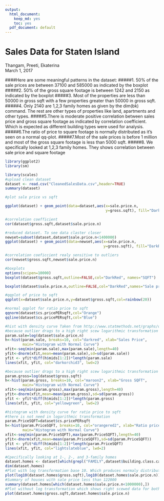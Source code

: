 ```yaml
---
output:
  html_document: 
    keep_md: yes
    toc: yes
  pdf_document: default
---
```

# Sales Data for Staten Island
Thangam, Preeti, Ekaterina  
March 1, 2017  

####Here are some meaningful patterns in the dataset:
#####1.	50% of the sale prices are between 37100 and 585000 as indicated by the boxplot
#####2.	50% of the gross square footage is between 1242 and 2150 as indicated by the boxplot
#####3.	Most of the properties are less than 50000 in gross sqft with a few properties greater than 50000 in gross sqft.
#####4.	Only 2140 are 1,2,3 family homes as given by the dim(bk) command. The rest are other types of properties like land, apartments and other types.
#####5.There is moderate positive correlation between sales price and gross square footage as indicated by correlation coefficient. Which is expected as different building types were used for analysis.
#####6.The ratio of price to square footage is normally distributed as it's seen on a normal qq-plot.
#####7.Most of the sale prices is before 1 million and most of the gross square footage is less than 5000 sqft.
#####8. We specifically looked at 1,2,3 family homes. They shows correlation between sale price and square footage

```r
library(ggplot2)
library(sm)
```


```r
library(scales)
#upload clean dataset
dataset <- read.csv("CleanedSalesData.csv",header=TRUE)
summary(dataset)
```


```r
#plot sale price vs sqft

ggplot(dataset) + geom_point(data=dataset,aes(x=sale.price.n,
                                              y=gross.sqft), fill="DarkRed", shape=21)+scale_x_continuous(labels = comma)+scale_y_continuous(labels=comma)
```

```r
#correlation coefficient
cor(dataset$gross.sqft,dataset$sale.price.n)
```

```r
#reduced dataset. To see data claster closer
newset=subset(dataset,dataset$sale.price.n<1400000)
ggplot(dataset) + geom_point(data=newset,aes(x=sale.price.n,
                                             y=gross.sqft), fill="DarkRed", shape=21)+scale_x_continuous(labels = comma)+scale_y_continuous(labels = comma)
```

```r
#correlation coeficcient realy sensitive to outliers
cor(newset$gross.sqft,newset$sale.price.n)
```


```r
#boxplots
options(scipen=10000)
boxplot(dataset$gross.sqft,outline=FALSE,col="DarkRed", names="SQFT")
```


```r
boxplot(dataset$sale.price.n,outline=FALSE,col="DarkRed",names="Sale price")
```

```r
#qqplot of price to sqft
qqplot(x=dataset$sale.price.n,y=dataset$gross.sqft,col=rainbow(20))
```

```r
#normal qqplot for ratio price to sqft
qqnorm(dataset$cs.pricePERsqft,col="Orange")
qqline(dataset$cs.pricePERsqft,col="Blue")
```


```r
#hist with density curve Taken from http://www.statmethods.net/graphs/density.html
#because outlier drags to a high right scew logarithmic transformation was used
param.sale=log(dataset$sale.price.n)
h<-hist(param.sale, breaks=10, col="darkred", xlab="Sales Price", 
        main="Histogram with Normal Curve") 
xfit<-seq(min(param.sale),max(param.sale),length=40) 
yfit<-dnorm(xfit,mean=mean(param.sale),sd=sd(param.sale)) 
yfit <- yfit*diff(h$mids[1:2])*length(param.sale) 
lines(xfit, yfit, col="darkorchid3", lwd=2)
```

```r
#because outlier drags to a high right scew logarithmic transformation was used
param.gross=log(dataset$gross.sqft)
h<-hist(param.gross, breaks=10, col="maroon2", xlab="Gross SQFT", 
        main="Histogram with Normal Curve") 
xfit<-seq(min(param.gross),max(param.gross),length=40) 
yfit<-dnorm(xfit,mean=mean(param.gross),sd=sd(param.gross)) 
yfit <- yfit*diff(h$mids[1:2])*length(param.gross) 
lines(xfit, yfit, col="yellowgreen", lwd=2)
```


```r
#histogram with density curve for ratio price to sqft
#there is not need in logarithmic transformation
param.PriceSQFT=dataset$cs.pricePERsqft
h<-hist(param.PriceSQFT, breaks=10, col="orangered2", xlab="Ratio price to sqft", 
        main="Histogram with Normal Curve") 
xfit<-seq(min(param.PriceSQFT),max(param.PriceSQFT),length=40) 
yfit<-dnorm(xfit,mean=mean(param.PriceSQFT),sd=sd(param.PriceSQFT)) 
yfit <- yfit*diff(h$mids[1:2])*length(param.PriceSQFT) 
lines(xfit, yfit, col="lightslateblue", lwd=2)
```

```r
#Cpecifically looking at 1-, 2-, and 3-family homes
dataset.homes <- dataset[which(grepl("FAMILY",dataset$building.class.category)),]
dim(dataset.homes)
#Plot with log transformation base 10. Which produces normaly distributed data
plot(log10(dataset.homes$gross.sqft),log10(dataset.homes$sale.price.n))
#Summary of houses with sale price less than 122000
summary(dataset.homes[which(dataset.homes$sale.price.n<1000000),])
#Plot without log transformation which shows right scewed data for both variables
plot(dataset.homes$gross.sqft,dataset.homes$sale.price.n)
```
